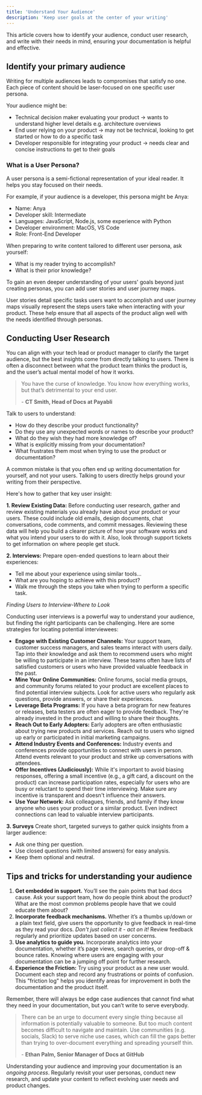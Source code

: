 ```yaml
---
title: 'Understand Your Audience'
description: 'Keep user goals at the center of your writing'
---
```


<Tip>
  This article covers how to identify your audience, conduct user research, and write with their needs in mind, ensuring your documentation is helpful and effective.
</Tip>

## Identify your primary audience

Writing for multiple audiences leads to compromises that satisfy no one. Each piece of content should be laser-focused on one specific user persona.

Your audience might be: 

- Technical decision maker evaluating your product → wants to understand higher level details e.g. architecture overviews
- End user relying on your product → may not be technical, looking to get started or how to do a specific task
- Developer responsible for integrating your product → needs clear and concise instructions to get to their goals

### What is a User Persona?
A user persona is a semi-fictional representation of your ideal reader. It helps you stay focused on their needs.

For example, if your audience is a developer, this persona might be Anya:
- Name: Anya 
- Developer skill: Intermediate
- Languages: JavaScript, Node.js, some experience with Python
- Developer environment: MacOS, VS Code
- Role: Front-End Developer

When preparing to write content tailored to different user persona,
ask yourself:

- What is my reader trying to accomplish?
- What is their prior knowledge?

To gain an even deeper understanding of your users' goals beyond just creating personas,
you can add user stories and user journey maps. 

User stories detail specific tasks users want to accomplish and user journey maps visually represent the steps users take when interacting with your product. These help ensure that all aspects of the product align well with the needs identified through personas.



## Conducting User Research

You can align with your tech lead or product manager to clarify the target audience, but the best insights come from directly talking to users. There is often a disconnect between what the product team thinks the product is, and the user’s actual mental model of how it works.

> You have the curse of knowledge. You know how everything works, but that’s detrimental to your end user.
> 
> \- **CT Smith, Head of Docs at Payabli**

Talk to users to understand:

- How do they describe your product functionality?
- Do they use any unexpected words or names to describe your product?
- What do they wish they had more knowledge of?
- What is explicitly missing from your documentation?
- What frustrates them most when trying to use the product or documentation?

A common mistake is that you often end up writing documentation for yourself, and not your users. Talking to users directly helps ground your writing from their perspective. 


Here's how to gather that key user insight:

**1\. Review Existing Data:** Before conducting user research, gather and review existing materials you already have about your product or your users. These could include old emails, design documents, chat conversations, code comments, and commit messages. Reviewing these data will help you build a clearer picture of how your software works and what you intend your users to do with it. Also, look through support tickets to get information on where people get stuck.

**2\. Interviews:** Prepare open-ended questions to learn about their experiences:

* Tell me about your experience using similar tools... 
* What are you hoping to achieve with this product?  
* Walk me through the steps you take when trying to perform a specific task.

*Finding Users to Interview-Where to Look*

Conducting user interviews is a powerful way to understand your audience, but finding the right participants can be challenging. Here are some strategies for locating potential interviewees:

* **Engage with Existing Customer Channels:** Your support team, customer success managers, and sales teams interact with users daily. Tap into their knowledge and ask them to recommend users who might be willing to participate in an interview. These teams often have lists of satisfied customers or users who have provided valuable feedback in the past.  
* **Mine Your Online Communities:** Online forums, social media groups, and community forums related to your product are excellent places to find potential interview subjects. Look for active users who regularly ask questions, provide answers, or share their experiences.  
* **Leverage Beta Programs:** If you have a beta program for new features or releases, beta testers are often eager to provide feedback. They're already invested in the product and willing to share their thoughts.  
* **Reach Out to Early Adopters:** Early adopters are often enthusiastic about trying new products and services. Reach out to users who signed up early or participated in initial marketing campaigns.  
* **Attend Industry Events and Conferences:** Industry events and conferences provide opportunities to connect with users in person. Attend events relevant to your product and strike up conversations with attendees.  
* **Offer Incentives (Judiciously):** While it's important to avoid biasing responses, offering a small incentive (e.g., a gift card, a discount on the product) can increase participation rates, especially for users who are busy or reluctant to spend their time interviewing. Make sure any incentive is transparent and doesn't influence their answers.  
* **Use Your Network:** Ask colleagues, friends, and family if they know anyone who uses your product or a similar product. Even indirect connections can lead to valuable interview participants.

**3\. Surveys** Create short, targeted surveys to gather quick insights from a larger audience:

* Ask one thing per question.  
* Use closed questions (with limited answers) for easy analysis.  
* Keep them optional and neutral.




## Tips and tricks for understanding your audience

1. **Get embedded in support.** You’ll see the pain points that bad docs cause. Ask your support team, how do people think about the product? What are the most common problems people have that we could educate them about?
2. **Incorporate feedback mechanisms.** Whether it’s a thumbs up/down or a plain text field, give users the opportunity to give feedback in real-time as they read your docs. *Don't just collect it \- act on it\!* Review feedback regularly and prioritize updates based on user concerns.
3. **Use analytics to guide you.** Incorporate analytics into your documentation, whether it’s page views, search queries, or drop-off & bounce rates. Knowing where users are engaging with your documentation can be a jumping off point for further research. 
4. **Experience the Friction:** Try using your product as a new user would. Document each step and record any frustrations or points of confusion. This "friction log" helps you identify areas for improvement in both the documentation and the product itself.

Remember, there will always be edge case audiences that cannot find what they need in your documentation, but you can’t write to serve everybody. 


> There can be an urge to document every single thing because all information is potentially valuable to someone. But too much content becomes difficult to navigate and maintain. Use communities (e.g. socials, Slack) to serve niche use cases, which can fill the gaps better than trying to over-document everything and spreading yourself thin. 
> 
> \- **Ethan Palm, Senior Manager of Docs at GitHub**

Understanding your audience and improving your documentation is an *ongoing process*. Regularly revisit your user personas, conduct new research, and update your content to reflect evolving user needs and product changes. 